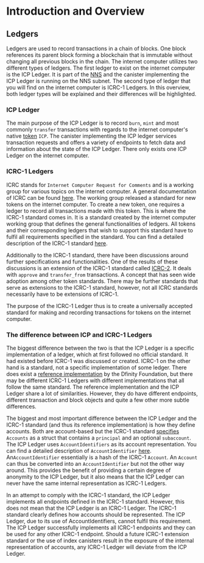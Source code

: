 # Introduction and Overview

## Ledgers
Ledgers are used to record transactions in a chain of blocks. One block references its parent block forming a blockchain that is immutable without changing all previous blocks in the chain. 
The internet computer utilizes two different types of ledgers. The first ledger to exist on the internet computer is the ICP Ledger. It is part of the [NNS](docs/tokenomics/nns/nns-intro) and the canister implementing
the ICP Ledger is running on the NNS subnet. The second type of ledger that you will find on the internet computer is ICRC-1 Ledgers. In this overview, both ledger types
will be explained and their differences will be highlighted. 

### ICP Ledger
The main purpose of the ICP Ledger is to record `burn`, `mint` and most commonly `transfer` transactions with regards to the internet computer's native [token](/docs/concepts/tokens-cycles.md) `ICP`.
The canister implementing the ICP ledger services transaction requests and offers a variety of endpoints to fetch data and information about the state of the ICP Ledger.
There only exists one ICP Ledger on the internet computer. 

### ICRC-1 Ledgers
ICRC stands for `Internet Computer Request for Comments` and is a working group for various topics on the internet computer. A general documentation of ICRC can be found [here](https://github.com/dfinity/ICRC).
The working group released a standard for new tokens on the internet computer. To create a new token, one requires a ledger to record all transactions made with this token. This is where the ICRC-1 standard comes in. 
It is a standard created by the internet computer working group that defines the general functionalities of ledgers. All tokens and their corresponding ledgers that wish to support this standard have to fulfil all requirements
specified in the standard. You can find a detailed description of the ICRC-1 standard [here](https://github.com/dfinity/ICRC-1/blob/main/standards/ICRC-1/README.md).

Additionally to the ICRC-1 standard, there have been discussions around further specifications and functionalities. One of the results of these discussions is an extension
of the ICRC-1 standard called [ICRC-2](https://github.com/dfinity/ICRC-1/tree/main/standards/ICRC-2). It deals with `approve` and `transfer_from` transactions. A concept that has seen wide adoption among other token standards. 
There may be further standards that serve as extensions to the ICRC-1 standard, however, not all ICRC standards necessarily have to be extensions of ICRC-1. 

The purpose of the ICRC-1 Ledger thus is to create a universally accepted standard for making and recording transactions for tokens on the internet computer. 

### The difference between ICP and ICRC-1 Ledgers
The biggest difference between the two is that the ICP Ledger is a specific implementation of a ledger, which at first followed no official standard. It had existed before ICRC-1 was discussed or created. 
ICRC-1 on the other hand is a standard, not a specific implementation of some ledger. There does exist a [reference implementation](https://github.com/dfinity/ic/tree/master/rs/rosetta-api/icrc1/ledger) by the Dfinity Foundation, but there may be different ICRC-1 Ledgers with different implementations that
all follow the same standard. The reference implementation and the ICP Ledger share a lot of similarities. However, they do have different endpoints, different transaction and block objects and quite a few other more subtle differences. 

The biggest and most important difference between the ICP Ledger and the ICRC-1 standard (and thus its reference implementation) is how they define accounts. Both are account-based but the ICRC-1 standard [specifies](https://github.com/dfinity/ICRC-1/blob/main/standards/ICRC-1/README.md#account) `Accounts` as a struct that contains a `principal` and an optional `subaccount`.
The ICP Ledger uses `AccountIdentifiers` as its account representation. You can find a detailed description of `AccountIdentifier` [here](https://mmapped.blog/posts/13-icp-ledger#account-id). An`AccountIdentifier` essentially is a hash of the ICRC-1 `Account`. An `Account` can thus be converted into an `AccountIdentifier` but not the other
way around. This provides the benefit of providing a certain degree of anonymity to the ICP Ledger, but it also means that the ICP Ledger can never have the same internal representation as ICRC-1 Ledgers. 

In an attempt to comply with the ICRC-1 standard, the ICP Ledger implements all endpoints defined in the ICRC-1 standard. However, this does not mean that the ICP Ledger is an ICRC-1 Ledger. The ICRC-1 standard clearly defines how accounts should be represented.
The ICP Ledger, due to its use of AccountIdentifiers, cannot fulfil this requirement. The ICP Ledger successfully implements all ICRC-1 endpoints and they can be used for any other ICRC-1 endpoint. 
Should a future ICRC-1 extension standard or the use of index canisters result in the exposure of the internal representation of accounts, any ICRC-1 Ledger will deviate from the ICP Ledger. 